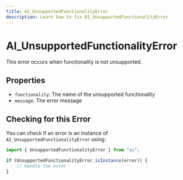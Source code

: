 ```yaml
---
title: AI_UnsupportedFunctionalityError
description: Learn how to fix AI_UnsupportedFunctionalityError
---
```


# AI_UnsupportedFunctionalityError
This error occurs when functionality is not unsupported.

## Properties
- `functionality`: The name of the unsupported functionality
- `message`: The error message

## Checking for this Error

You can check if an error is an instance of `AI_UnsupportedFunctionalityError` using:

```typescript
import { UnsupportedFunctionalityError } from "ai";

if (UnsupportedFunctionalityError.isInstance(error)) {
    // Handle the error
}
```
